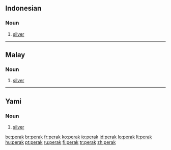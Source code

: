 ==Indonesian==

===Noun===
{{infl|id|noun}}

# [[silver]]

----

==Malay==

===Noun===
{{infl|ms|noun}}

# [[silver]]

----

==Yami==

===Noun===
{{infl|tao|noun}}

# [[silver]]

[[be:perak]]
[[br:perak]]
[[fr:perak]]
[[ko:perak]]
[[io:perak]]
[[id:perak]]
[[lo:perak]]
[[lt:perak]]
[[hu:perak]]
[[pt:perak]]
[[ru:perak]]
[[fi:perak]]
[[tr:perak]]
[[zh:perak]]